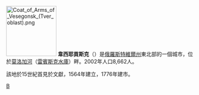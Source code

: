 [[File:Coat_of_Arms_of_Vesegonsk_(Tver_oblast).png|135px]]
{{coord|58|39|N|37|16|E|display=title}}
'''韋西耶貢斯克'''（{{lang-ru|Весьего́нск}}）是[[俄羅斯|俄羅斯]][[特維爾州|特維爾州]]東北部的一個城市，位於[[莫洛加河|莫洛加河]]（[[雷賓斯克水庫|雷賓斯克水庫]]）畔。2002年人口8,662人。

該地於15世紀首見於文獻，1564年建立，1776年建市。

{{特維爾州城市}}

[[Category:特維爾州城市|В]]